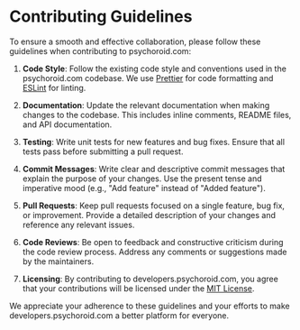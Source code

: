 # Contributing Guidelines

To ensure a smooth and effective collaboration, please follow these guidelines when contributing to psychoroid.com:

1. **Code Style**: Follow the existing code style and conventions used in the psychoroid.com codebase. We use [Prettier](https://prettier.io/) for code formatting and [ESLint](https://eslint.org/) for linting.

2. **Documentation**: Update the relevant documentation when making changes to the codebase. This includes inline comments, README files, and API documentation.

3. **Testing**: Write unit tests for new features and bug fixes. Ensure that all tests pass before submitting a pull request.

4. **Commit Messages**: Write clear and descriptive commit messages that explain the purpose of your changes. Use the present tense and imperative mood (e.g., "Add feature" instead of "Added feature").

5. **Pull Requests**: Keep pull requests focused on a single feature, bug fix, or improvement. Provide a detailed description of your changes and reference any relevant issues.

6. **Code Reviews**: Be open to feedback and constructive criticism during the code review process. Address any comments or suggestions made by the maintainers.

7. **Licensing**: By contributing to developers.psychoroid.com, you agree that your contributions will be licensed under the [MIT License](https://github.com/psychoroid/developers.psychoroid/blob/main/LICENSE).

We appreciate your adherence to these guidelines and your efforts to make developers.psychoroid.com a better platform for everyone. 